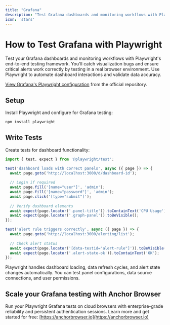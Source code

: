 ```yaml
---
title: "Grafana"
description: "Test Grafana dashboards and monitoring workflows with Playwright's end-to-end testing framework."
icon: 'stars'
---
```


# How to Test Grafana with Playwright

Test your Grafana dashboards and monitoring workflows with Playwright's end-to-end testing framework. You'll catch visualization bugs and ensure critical alerts work correctly by testing in a real browser environment. Use Playwright to automate dashboard interactions and validate data accuracy.


[View Grafana's Playwright configuration](https://github.com/grafana/grafana/blob/main/playwright.config.ts) from the official repository.


## Setup

Install Playwright and configure for Grafana testing:

```bash
npm install playwright
```


## Write Tests

Create tests for dashboard functionality:

```JavaScript
import { test, expect } from '@playwright/test';

test('dashboard loads with correct panels', async ({ page }) => {
  await page.goto('http://localhost:3000/d/dashboard-id');
  
  // Login if required
  await page.fill('[name="user"]', 'admin');
  await page.fill('[name="password"]', 'admin');
  await page.click('[type="submit"]');
  
  // Verify dashboard elements
  await expect(page.locator('.panel-title')).toContainText('CPU Usage');
  await expect(page.locator('.graph-panel')).toBeVisible();
});

test('alert rule triggers correctly', async ({ page }) => {
  await page.goto('http://localhost:3000/alerting/list');
  
  // Check alert status
  await expect(page.locator('[data-testid="alert-rule"]')).toBeVisible();
  await expect(page.locator('.alert-state-ok')).toContainText('OK');
});
```

Playwright handles dashboard loading, data refresh cycles, and alert state changes automatically. You can test panel configurations, data source connections, and user permissions.

## Scale your Grafana testing with Anchor Browser

Run your Playwright Grafana tests on cloud browsers with enterprise-grade reliability and persistent authentication sessions. Learn more and get started for free: [https://anchorbrowser.io](https://anchorbrowser.io)
